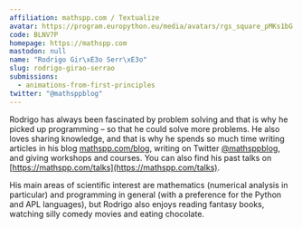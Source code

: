 ```yaml
---
affiliation: mathspp.com / Textualize
avatar: https://program.europython.eu/media/avatars/rgs_square_pMKs1bG.jpg
code: BLNV7P
homepage: https://mathspp.com
mastodon: null
name: "Rodrigo Gir\xE3o Serr\xE3o"
slug: rodrigo-girao-serrao
submissions:
  - animations-from-first-principles
twitter: "@mathsppblog"
---
```


Rodrigo has always been fascinated by problem solving and that is why he picked
up programming – so that he could solve more problems. He also loves sharing
knowledge, and that is why he spends so much time writing articles in his blog
[mathspp.com/blog](https://mathspp.com/blog), writing on Twitter
[@mathsppblog](https://twitter.com/mathsppblog), and giving workshops and
courses. You can also find his past talks on
[https://mathspp.com/talks](https://mathspp.com/talks).

His main areas of scientific interest are mathematics (numerical analysis in
particular) and programming in general (with a preference for the Python and APL
languages), but Rodrigo also enjoys reading fantasy books, watching silly comedy
movies and eating chocolate.
